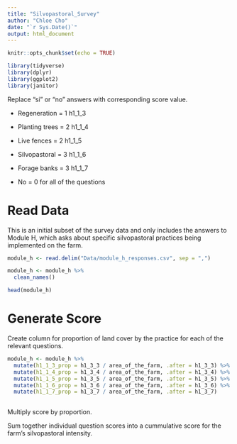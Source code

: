 ```yaml
---
title: "Silvopastoral_Survey"
author: "Chloe Cho"
date: "`r Sys.Date()`"
output: html_document
---
```


```r
knitr::opts_chunk$set(echo = TRUE)

library(tidyverse)
library(dplyr)
library(ggplot2)
library(janitor)

```

Replace "si" or "no" answers with corresponding score value.

- Regeneration = 1 h1_1_3  
- Planting trees = 2 h1_1_4 
- Live fences = 2 h1_1_5
- Silvopastoral = 3 h1_1_6
- Forage banks = 3 h1_1_7

- No = 0 for all of the questions

# Read Data

This is an initial subset of the survey data and only includes the answers to Module H, which asks about specific silvopastoral practices being implemented on the farm. 

```r

module_h <- read.delim("Data/module_h_responses.csv", sep = ",")

module_h <- module_h %>% 
  clean_names()

head(module_h)

```

# Generate Score

Create column for proportion of land cover by the practice for each of the relevant questions. 

```r

module_h <- module_h %>% 
  mutate(h1_1_3_prop = h1_3_3 / area_of_the_farm, .after = h1_3_3) %>% 
  mutate(h1_1_4_prop = h1_3_4 / area_of_the_farm, .after = h1_3_4) %>%
  mutate(h1_1_5_prop = h1_3_5 / area_of_the_farm, .after = h1_3_5) %>%
  mutate(h1_1_6_prop = h1_3_6 / area_of_the_farm, .after = h1_3_6) %>%
  mutate(h1_1_7_prop = h1_3_7 / area_of_the_farm, .after = h1_3_7)
  
```


  
  

Multiply score by proportion. 

Sum together individual question scores into a cummulative score for the farm's silvopastoral intensity.




